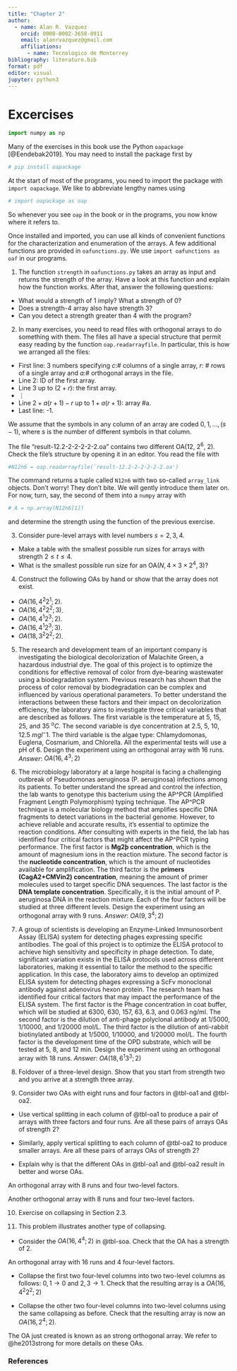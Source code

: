 ```yaml
---
title: "Chapter 2"
author: 
  - name: Alan R. Vazquez
    orcid: 0000-0002-3658-0911
    email: alanrvazquez@gmail.com
    affiliations:
      - name: Tecnologico de Monterrey
bibliography: literature.bib 
format: pdf
editor: visual
jupyter: python3
---
```


# Excercises

```python
import numpy as np
```

Many of the exercises in this book use the Python `oapackage` [@Eendebak2019]. You may need to install the package first by

```python
# pip install oapackage
```

At the start of most of the programs, you need to import the package with `import oapackage`. We like to abbreviate lengthy names using

```python
# import oapackage as oap
```

So whenever you see `oap` in the book or in the programs, you now know where it refers to.

Once installed and imported, you can use all kinds of convenient functions for the characterization and enumeration of the arrays. A few additional functions are provided in `oafunctions.py`. We use `import oafunctions as oaf` in our programs.

1.  The function `strength` in `oafunctions.py` takes an array as input and returns the strength of the array. Have a look at this function and explain how the function works. After that, answer the following questions:

-   What would a strength of 1 imply? What a strength of 0?
-   Does a strength-4 array also have strength 3?
-   Can you detect a strength greater than 4 with the program?

2.  In many exercises, you need to read files with orthogonal arrays to do something with them. The files all have a special structure that permit easy reading by the function `oap.readarrayfile`. In particular, this is how we arranged all the files:

-   First line: 3 numbers specifying $c$:# columns of a single array, $r$: \# rows of a single array and $a$:# orthogonal arrays in the file.
-   Line 2: ID of the first array.
-   Line 3 up to $(2+r)$: the first array.
-   $\vdots$
-   Line $2+a(r+1)-r$ up to $1+a(r+1)$: array #a.
-   Last line: -1.

We assume that the symbols in any column of an array are coded $0,1,\ldots,(s-1)$, where $s$ is the number of different symbols in that column.

The file "result-12.2-2-2-2-2-2.oa" contains two different OA(12, $2^6$, 2). Check the file's structure by opening it in an editor. You read the file with

```python
#N12n6 = oap.readarrayfile(`result-12.2-2-2-2-2-2.oa')
```

The command returns a tuple called `N12n6` with two so-called `array_link` objects. Don't worry! They don't bite. We will gently introduce them later on. For now, turn, say, the second of them into a `numpy` array with

```python
# A = np.array(N12n6[1]) 
```

and determine the strength using the function of the previous exercise.

3.  Consider pure-level arrays with level numbers $s=2,3,4$.

-   Make a table with the smallest possible run sizes for arrays with strength $2 \le t \le 4$.
-   What is the smallest possible run size for an OA($N, 4\times 3 \times 2^4, 3$)?

4.  Construct the following OAs by hand or show that the array does not exist.

-   $OA(16, 4^2 2^1; 2)$.
-   $OA(16, 4^2  2^2; 3)$.
-   $OA(16, 4^1  2^3; 2)$.
-   $OA(16, 4^1  2^3; 3)$.
-   $OA(18, 3^2 2^2; 2)$.

5.  The research and development team of an important company is investigating the biological decolorization of Malachite Green, a hazardous industrial dye. The goal of this project is to optimize the conditions for effective removal of color from dye-bearing wastewater using a biodegradation system. Previous research has shown that the process of color removal by biodegradation can be complex and influenced by various 
operational parameters. To better understand the interactions between these factors and their impact on decolorization efficiency, the laboratory aims to investigate three critical variables that are described as follows. The first variable is the temperature at 5, 15, 25, and 35 $^oC$. The second variable is dye concentration at 2.5, 5, 10, 12.5 $mg l^-1$. The third variable is the algae type: Chlamydomonas, Euglena, Cosmarium, and Chlorella. All the experimental tests will use a pH of 6. Design the experiment using an orthogonal array with 16 runs. *Answer*: $OA(16, 4^3; 2)$

6.  The microbiology laboratory at a large hospital is facing a challenging outbreak of Pseudomonas aeruginosa (P. aeruginosa) infections among its patients. To better understand the spread and control the infection, the lab wants to genotype this bacterium using the AP^PCR (Amplified Fragment Length Polymorphism) typing technique. The AP^PCR technique is a molecular biology method that amplifies specific DNA fragments to detect variations in the bacterial genome. However, to achieve reliable and accurate results, it's essential to optimize the reaction conditions. After consulting with experts in the field, the lab has identified four critical factors that might affect the AP^PCR typing performance. The first factor is **Mg2þ concentration**, which is the amount of magnesium ions in the reaction mixture. The second factor is the **nucleotide concentration**, which is the amount of nucleotides available for amplification. The third factor is the **primers (CagA2+CMVin2) concentration**, meaning the amount of primer molecules used to target specific DNA sequences. The last factor is the **DNA template concentration**. Specifically, it is the initial amount of P. aeruginosa DNA in the reaction mixture. Each of the four factors will be studied at three different levels. Design the experiment using an orthogonal array with 9 runs. *Answer*: $OA(9, 3^4; 2)$

7.  A group of scientists is developing an Enzyme-Linked Immunosorbent Assay (ELISA) system for detecting phages expressing specific antibodies. The goal of this project is to optimize the ELISA protocol to achieve high sensitivity and specificity in phage detection. To date, significant variation exists in the ELISA protocols used across different laboratories, making it  essential to tailor the method to the specific application. In this case, the laboratory aims to develop an optimized ELISA system for detecting phages expressing a ScFv monoclonal antibody against adenovirus hexon protein. The research team has identified four critical factors that may impact the performance of the ELISA system. The first factor is the Phage concentration in coat buffer, which will be studied at 6300, 630, 157, 63, 6.3, and 0.063 ng/ml. The second  factor is the dilution of anti-phage polyclonal antibody at 1/5000, 1/10000, and 1/20000 mol/L. The third factor is the dilution of anti-rabbit biotinylated antibody at 1/5000, 1/10000, and 1/20000 mol/L. The fourth factor is the development time of the OPD substrate, which will be tested at 5, 8, and 12 min. Design the experiment using an orthogonal array with 18 runs. *Answer*: $OA(18, 6^1 3^3; 2)$

8. Foldover of a three-level design. Show that you start from strength two and you arrive at a strength three array.

9. Consider two OAs with eight runs and four factors in @tbl-oa1 and @tbl-oa2.

- Use vertical splitting in each column of @tbl-oa1 to produce a pair of arrays with three factors and four runs. Are all these pairs of arrays OAs of strength 2?

- Similarly, apply vertical splitting to each column of @tbl-oa2 to produce smaller arrays. Are all these pairs of arrays OAs of strength 2?

- Explain why is that the different OAs in @tbl-oa1 and @tbl-oa2 result in better and worse OAs.

::: {#tbl-oa1}
```{=latex}
\begin{table}
\begin{center}
\begin{tabular}{cccc}
0	&	1	&	1	&	0 \\
1	&	0	&	1	&	0  \\
0	&	0	&	0	&	0  \\
1	&	1	&	0	&	0  \\
0	&	1	&	0	&	1  \\
1	&	0	&	0	&	1  \\
0	&	0	&	1	&	1  \\
1	&	1	&	1	&	1  \\
\end{tabular}
\end{center}
\end{table}
```
An orthogonal array with 8 runs and four two-level factors.
:::

::: {#tbl-oa2}
```{=latex}
\begin{table}
\begin{center}
\begin{tabular}{cccc}
0	&	1	&	1	&	0 \\
1	&	0	&	1	&	0 \\
0	&	0	&	0	&	1 \\
1	&	1	&	0	&	1 \\
0	&	1	&	0	&	0 \\
1	&	0	&	0	&	0 \\
0	&	0	&	1	&	1 \\
1	&	1	&	1	&	1 \\
\end{tabular}
\end{center}
\end{table}
```
Another orthogonal array with 8 runs and four two-level factors.
:::



10. Exercise on collapsing in Section 2.3. 

11.  This problem illustrates another type of collapsing.

- Consider the $OA(16, 4^4; 2)$ in @tbl-soa. Check that the OA has a strength of 2.

::: {#tbl-soa}
```{=latex}
\begin{table}
\begin{center}
\begin{tabular}{cccc}
2	&	2	&	2	&	2	\\
1	&	1	&	1	&	2	\\
0	&	2	&	2	&	1	\\
3	&	1	&	1	&	1	\\
2	&	0	&	2	&	0	\\
1	&	3	&	1	&	0	\\
0	&	0	&	2	&	3	\\
3	&	3	&	1	&	3	\\
2	&	2	&	0	&	2	\\
1	&	1	&	3	&	2	\\
0	&	2	&	0	&	1	\\
3	&	1	&	3	&	1	\\
2	&	0	&	0	&	0	\\
1	&	3	&	3	&	0	\\
0	&	0	&	0	&	3	\\
3	&	3	&	3	&	3	\\
\end{tabular}
\end{center}
\end{table}
```
An orthogonal array with 16 runs and 4 four-level factors.
:::

- Collapse the first two four-level columns into two two-level columns as follows: $0, 1 \rightarrow 0$ and $2, 3 \rightarrow 1$. Check that the resulting array is a $OA(16, 4^2 2^2; 2)$

- Collapse the other two four-level columns into two-level columns using the same collapsing as before. Check that the resulting array is now an $OA(16, 2^4; 2)$.

The OA just created is known as an strong orthogonal array. We refer to @he2013strong for more details on these OAs. 



### References
